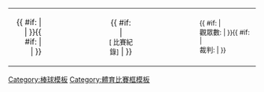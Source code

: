 {| style="width:{{{size|100%}}}; background: {{{bg|transparent}}};" cellspacing="0" 
|-
|width=15% valign=top align=right rowspan=3|{{{date}}}{{ #if: {{{time|}}} |<br /> {{{time}}} | }}{{ #if: {{{round|}}} |<br /> {{{round}}} | }} 
|width=24% valign=top align=right|{{{team1}}}
|width=13% valign=top align=center|'''{{{score}}}'''{{ #if: {{{boxurl|}}} |<br /> <small>[{{{boxurl}}} 比賽紀錄]</small> | }}
|width=24% valign=top|{{{team2}}}
|style=font-size:85% rowspan=2 valign=top|{{{stadium}}}{{ #if: {{{attendance|}}} |<br /> 觀眾數: {{{attendance}}} | }}{{ #if: {{{umpire|}}} |<br /> 裁判: {{{umpire}}} | }}
|}<noinclude>{{Documentation}}
[[Category:棒球模板]]
[[Category:體育比賽框模板]]
</noinclude>